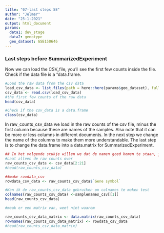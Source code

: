 ```yaml
---
title: "07-last steps SE"
author: "Jelmer"
date: "25-1-2021"
output: html_document
params:
  data1: dev_stage
  data2: genotype
  geo_dataset: GSE150646
---
```


### Last steps before SummarizedExperiment

Now we can load the CSV_file, you’ll see the first few counts inside the file. Check if the data file is a “data.frame.

```r
#Load the raw data from the csv data
load_csv_data <- list.files(path = here::here(params$geo_dataset), full.names = TRUE, pattern = ".csv")
csv_data <- read.csv(load_csv_data)
#the first few counts of the raw data
head(csv_data)

#Check if the csv_data is a data.frame
class(csv_data)
```

In raw_counts_csv_data we load in the raw counts of the csv file, minus the first column because these are names of the samples. Also note that it can be more or less columns in different documents. In the next step we change the name of the columns to make them more understandable. The last step is to change the data.frame into a data.matrix for SummarizedExperiment.
```r
## In het volgende stukje willen we dat de namen goed komen te staan, je ziet eerst dat het rommelig is en daarna hebben ze GSM nummers
#Laat alleen de raw counts over
raw_counts_csv_data <- csv_data[2:21]
#head(raw_counts_csv_data)

##make rowdata_csv
rowdata_csv_data <- raw_counts_csv_data$`Gene symbol`

#Kan ik de raw_counts_csv_data gebruiken om colnames te maken test
colnames(raw_counts_csv_data) <-samplenames_csv[[1]]
head(raw_counts_csv_data)

#maak er een matrix van, weet niet waarom

raw_counts_csv_data_matrix <- data.matrix(raw_counts_csv_data)
rownames(raw_counts_csv_data_matrix) <- rowdata_csv_data
#head(raw_counts_csv_data_matrix)
```

